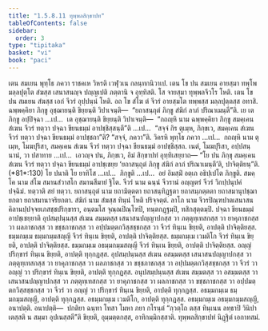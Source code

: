 ```yaml
---
title: "1.5.8.11 ทุพฺพลสิกฺขาปท"
tableOfContents: false
sidebar:
  order: 3
type: "tipitaka"
basket: "vi"
book: "paci"
---
```



<DynamicBreadcrumb />

<Division number="484" book="paci">

<Paragraph number="1420" book="paci">
เตน สมเยน พุทฺโธ ภควา ราชคเห วิหรติ เวฬุวเน กลนฺทกนิวาเป. เตน โข ปน สมเยน อายสฺมา ทพฺโพ มลฺลปุตฺโต สํฆสฺส เสนาสนญฺจ ปญฺญเปติ ภตฺตานิ จ อุทฺทิสติ. โส จายสฺมา ทุพฺพลจีวโร โหติ. เตน โข ปน สมเยน สํฆสฺส เอกํ จีวรํ อุปฺปนฺนํ โหติ. อถ โข สํโฆ ตํ จีวรํ อายสฺมโต ทพฺพสฺส มลฺลปุตฺตสฺส อทาสิ. ฉพฺพคฺคิยา ภิกฺขู อุชฺฌายนฺติ ขิยฺยนฺติ วิปาเจนฺติ—  “ยถาสนฺถุตํ ภิกฺขู สํฆิกํ ลาภํ ปริณาเมนฺตี”ติ.
</Paragraph>

<Paragraph number="1421" book="paci">
เย เต ภิกฺขู อปฺปิจฺฉา …เป…  เต อุชฺฌายนฺติ ขิยฺยนฺติ วิปาเจนฺติ—  “กถญฺหิ นาม ฉพฺพคฺคิยา ภิกฺขู สมคฺเคน สํเฆน จีวรํ ทตฺวา ปจฺฉา ขียนธมฺมํ อาปชฺชิสฺสนฺตี”ติ …เป…  “สจฺจํ กิร ตุเมฺห, ภิกฺขเว, สมคฺเคน สํเฆน จีวรํ ทตฺวา ปจฺฉา ขียนธมฺมํ อาปชฺชถา”ติ? “สจฺจํ, ภควา”ติ. วิครหิ พุทฺโธ ภควา …เป…  กถญฺหิ นาม ตุเมฺห, โมฆปุริสา, สมคฺเคน สํเฆน จีวรํ ทตฺวา ปจฺฉา ขียนธมฺมํ อาปชฺชิสฺสถ. เนตํ, โมฆปุริสา, อปฺปสนฺนานํ, วา ปสาทาย …เป…  เอวญฺจ ปน, ภิกฺขเว, อิมํ สิกฺขาปทํ อุทฺทิเสยฺยาถ—
</Paragraph>

</Division>
<Division number="485" book="paci">

<Paragraph number="1422" book="paci">
<Emphasis>“โย ปน ภิกฺขุ สมคฺเคน สํเฆน จีวรํ ทตฺวา ปจฺฉา ขียนธมฺมํ อาปชฺเชยฺย ‘ยถาสนฺถุตํ ภิกฺขู สํฆิกํ ลาภํ ปริณาเมนฺตี’ติ, ปาจิตฺติยนฺ”</Emphasis>ติ. (*81*:<Emphasis>130</Emphasis>)
</Paragraph>

</Division>
<Division number="486" book="paci">

<Paragraph number="1423" book="paci">
<Emphasis>โย ปนา</Emphasis>ติ โย ยาทิโส …เป…  <Emphasis>ภิกฺขู</Emphasis>ติ …เป…  อยํ อิมสฺมิํ อตฺเถ อธิปฺเปโต ภิกฺขูติ.
</Paragraph>

<Paragraph number="1424" book="paci">
<Emphasis>สมคฺโค</Emphasis> นาม สํโฆ สมานสํวาสโก สมานสีมายํ ฐิโต.
</Paragraph>

<Paragraph number="1425" book="paci">
<Emphasis>จีวรํ</Emphasis> นาม ฉนฺนํ จีวรานํ อญฺญตรํ จีวรํ วิกปฺปนุปคํ ปจฺฉิมํ.
</Paragraph>

<Paragraph number="1426" book="paci">
<Emphasis>ทตฺวา</Emphasis>ติ สยํ ทตฺวา.
</Paragraph>

<Paragraph number="1427" book="paci">
<Emphasis>ยถาสนฺถุตํ</Emphasis> นาม ยถามิตฺตตา ยถาสนฺทิฏฺฐตา ยถาสมฺภตฺตตา ยถาสมานุปชฺฌายกตา ยถาสมานาจริยกตา.
</Paragraph>

<Paragraph number="1428" book="paci">
<Emphasis>สํฆิกํ</Emphasis> นาม สํฆสฺส ทินฺนํ โหติ ปริจฺจตฺตํ.
</Paragraph>

<Paragraph number="1429" book="paci">
<Emphasis>ลาโภ</Emphasis> นาม จีวรปิณฺฑปาตเสนาสนคิลานปฺปจฺจยเภสชฺชปริกฺขารา, อนฺตมโส จุณฺณปิณฺโฑปิ, ทนฺตกฏฺฐมฺปิ, ทสิกสุตฺตมฺปิ.
</Paragraph>

<Paragraph number="1430" book="paci">
<Emphasis>ปจฺฉา ขียนธมฺมํ อาปชฺเชยฺยา</Emphasis>ติ อุปสมฺปนฺนสฺส สํเฆน สมฺมตสฺส เสนาสนปญฺญาปกสฺส วา ภตฺตุทฺเทสกสฺส วา ยาคุภาชกสฺส วา ผลภาชกสฺส วา ขชฺชภาชกสฺส วา อปฺปมตฺตกวิสฺสชฺชกสฺส วา จีวรํ ทินฺเน ขิยฺยติ, อาปตฺติ ปาจิตฺติยสฺส.
</Paragraph>

</Division>
<Division number="487" book="paci">

<Paragraph number="1431" book="paci">
ธมฺมกมฺเม ธมฺมกมฺมสญฺญี จีวรํ ทินฺเน ขิยฺยติ, อาปตฺติ ปาจิตฺติยสฺส. ธมฺมกมฺเม เวมติโก จีวรํ ทินฺเน ขิยฺยติ, อาปตฺติ ปาจิตฺติยสฺส. ธมฺมกมฺเม อธมฺมกมฺมสญฺญี จีวรํ ทินฺเน ขิยฺยติ, อาปตฺติ ปาจิตฺติยสฺส.
</Paragraph>

<Paragraph number="1432" book="paci">
อญฺญํ ปริกฺขารํ ทินฺเน ขิยฺยติ, อาปตฺติ ทุกฺกฏสฺส. อุปสมฺปนฺนสฺส สํเฆน อสมฺมตสฺส เสนาสนปญฺญาปกสฺส วา ภตฺตุทฺเทสกสฺส วา ยาคุภาชกสฺส วา ผลภาชกสฺส วา ขชฺชภาชกสฺส วา อปฺปมตฺตกวิสฺสชฺชกสฺส วา จีวรํ วา อญฺญํ วา ปริกฺขารํ ทินฺเน ขิยฺยติ, อาปตฺติ ทุกฺกฏสฺส. อนุปสมฺปนฺนสฺส สํเฆน สมฺมตสฺส วา อสมฺมตสฺส วา เสนาสนปญฺญาปกสฺส วา ภตฺตุทฺเทสกสฺส วา ยาคุภาชกสฺส วา ผลภาชกสฺส วา ขชฺชภาชกสฺส วา อปฺปมตฺตกวิสฺสชฺชกสฺส วา จีวรํ วา อญฺญํ วา ปริกฺขารํ ทินฺเน ขิยฺยติ, อาปตฺติ ทุกฺกฏสฺส. อธมฺมกมฺเม ธมฺมกมฺมสญฺญี, อาปตฺติ ทุกฺกฏสฺส. อธมฺมกมฺเม เวมติโก, อาปตฺติ ทุกฺกฏสฺส. อธมฺมกมฺเม อธมฺมกมฺมสญฺญี, อนาปตฺติ.
</Paragraph>

</Division>
<Division number="488" book="paci">

<Paragraph number="1433" book="paci">
อนาปตฺติ—  ปกติยา ฉนฺทา โทสา โมหา ภยา กโรนฺตํ “กฺวตฺโถ ตสฺส ทินฺเนน ลทฺธาปิ วินิปาเตสฺสติ น สมฺมา อุปเนสฺสตี”ติ ขิยฺยติ, อุมฺมตฺตกสฺส, อาทิกมฺมิกสฺสาติ.

</Paragraph>
</Division>

<Paragraph number="1434" type="center" book="paci">
ทุพฺพลสิกฺขาปทํ นิฏฺฐิตํ เอกาทสมํ.
</Paragraph>